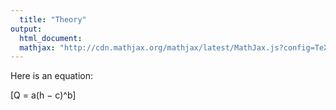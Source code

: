 ```yaml
---
  title: "Theory"
output: 
  html_document:
  mathjax: "http://cdn.mathjax.org/mathjax/latest/MathJax.js?config=TeX-AMS-MML_HTMLorMML"
---
```

  Here is an equation:
  
  \[Q = a(h − c)^b\]
  
  
